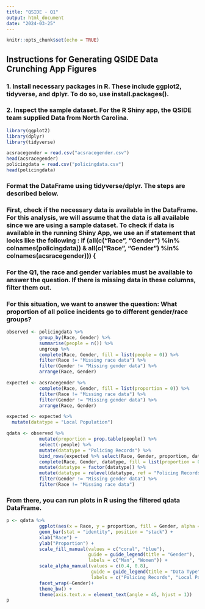 ```yaml
---
title: "QSIDE - Q1"
output: html_document
date: "2024-03-25"
---
```


```r
knitr::opts_chunk$set(echo = TRUE)
```

## Instructions for Generating QSIDE Data Crunching App Figures

### 1. Install necessary packages in R. These include ggplot2, tidyverse, and dplyr. To do so, use install.packages().

### 2. Inspect the sample dataset. For the R Shiny app, the QSIDE team supplied Data from North Carolina.

```r
library(ggplot2)
library(dplyr)
library(tidyverse)
```


```r
acsracegender = read.csv("acsracegender.csv")
head(acsracegender)
policingdata = read.csv("policingdata.csv")
head(policingdata)
```
### Format the DataFrame using tidyverse/dplyr. The steps are described below. 

### First, check if the necessary data is available in the DataFrame. For this analysis, we will assume that the data is all available since we are using a sample dataset. To check if data is available in the running Shiny App, we use an if statement that looks like the following : if (all(c("Race", "Gender") %in% colnames(policingdata)) & all(c("Race", "Gender") %in% colnames(acsracegender))) {


### For the Q1, the race and gender variables must be available to answer the question. If there is missing data in these columns, filter them out. 

### For this situation, we want to answer the question: What proportion of all police incidents go to different gender/race groups? 

```r
observed <- policingdata %>%
            group_by(Race, Gender) %>%
            summarise(people = n()) %>%
            ungroup %>%
            complete(Race, Gender, fill = list(people = 0)) %>%
            filter(Race != "Missing race data") %>%
            filter(Gender != "Missing gender data") %>%
            arrange(Race, Gender)

expected <- acsracegender %>%
            complete(Race, Gender, fill = list(proportion = 0)) %>%
            filter(Race != "Missing race data") %>%
            filter(Gender != "Missing gender data") %>%
            arrange(Race, Gender)

expected <- expected %>%
  mutate(datatype = "Local Population")

qdata <- observed %>%
            mutate(proportion = prop.table(people)) %>%
            select(-people) %>%
            mutate(datatype = "Policing Records") %>%
            bind_rows(expected %>% select(Race, Gender, proportion, datatype)) %>%
            complete(Race, Gender, datatype, fill = list(proportion = 0)) %>%
            mutate(datatype = factor(datatype)) %>%
            mutate(datatype = relevel(datatype, ref = "Policing Records")) %>%
            filter(Gender != "Missing gender data") %>%
            filter(Race != "Missing race data")
```

### From there, you can run plots in R using the filtered qdata DataFrame. 

```r
p <- qdata %>%
            ggplot(aes(x = Race, y = proportion, fill = Gender, alpha = datatype)) +
            geom_bar(stat = "identity", position = "stack") +
            xlab("Race") +
            ylab("Proportion") + 
            scale_fill_manual(values = c("coral", "blue"),
                              guide = guide_legend(title = "Gender"), 
                              labels = c("Man", "Women")) + 
            scale_alpha_manual(values = c(0.4, 0.8),
                               guide = guide_legend(title = "Data Type"),
                               labels = c("Policing Records", "Local Population")) +
            facet_wrap(~Gender)+
            theme_bw() +
            theme(axis.text.x = element_text(angle = 45, hjust = 1)) 
p
```

